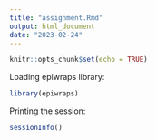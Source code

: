 ```yaml
---
title: "assignment.Rmd"
output: html_document
date: "2023-02-24"
---
```


```r
knitr::opts_chunk$set(echo = TRUE)
```


Loading epiwraps library:
```r
library(epiwraps)
```

Printing the session:
```r
sessionInfo()

```

